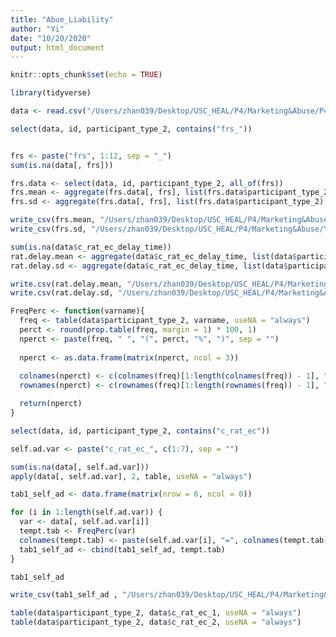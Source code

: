 ```yaml
---
title: "Abue_Liability"
author: "Yi"
date: "10/20/2020"
output: html_document
---
```


```r
knitr::opts_chunk$set(echo = TRUE)
```

```r
library(tidyverse)
```

```r
data <- read.csv("/Users/zhan039/Desktop/USC_HEAL/P4/Marketing&Abuse/P4VAPERAim2AbuseLiab_DATA_2020-10-16_1519.csv", stringsAsFactors = F, na.strings = "")
```

```r
select(data, id, participant_type_2, contains("frs_"))


frs <- paste("frs", 1:12, sep = "_")
sum(is.na(data[, frs]))

frs.data <- select(data, id, participant_type_2, all_of(frs))
frs.mean <- aggregate(frs.data[, frs], list(frs.data$participant_type_2), mean, na.rm = T)
frs.sd <- aggregate(frs.data[, frs], list(frs.data$participant_type_2), sd, na.rm = T)
```

```r
write_csv(frs.mean, "/Users/zhan039/Desktop/USC_HEAL/P4/Marketing&Abuse/YZ/abuse_result_mean.csv", na = "")
write_csv(frs.sd, "/Users/zhan039/Desktop/USC_HEAL/P4/Marketing&Abuse/YZ/abuse_result_sd.csv", na = "")

```

```r
sum(is.na(data$c_rat_ec_delay_time))
rat.delay.mean <- aggregate(data$c_rat_ec_delay_time, list(data$participant_type_2), mean)
rat.delay.sd <- aggregate(data$c_rat_ec_delay_time, list(data$participant_type_2), sd)

write.csv(rat.delay.mean, "/Users/zhan039/Desktop/USC_HEAL/P4/Marketing&Abuse/YZ/abuse_result_rat_delay_mean.csv", na = "")
write.csv(rat.delay.sd, "/Users/zhan039/Desktop/USC_HEAL/P4/Marketing&Abuse/YZ/abuse_result_rat_delay_sd.csv", na = "")
```

```r
FreqPerc <- function(varname){
  freq <- table(data$participant_type_2, varname, useNA = "always")
  perct <- round(prop.table(freq, margin = 1) * 100, 1)
  nperct <- paste(freq, " ", "(", perct, "%", ")", sep = "")
  
  nperct <- as.data.frame(matrix(nperct, ncol = 3))
  
  colnames(nperct) <- c(colnames(freq)[1:length(colnames(freq)) - 1], "Missing")
  rownames(nperct) <- c(rownames(freq)[1:length(rownames(freq)) - 1], "Missing")

  return(nperct)
}
```

```r
select(data, id, participant_type_2, contains("c_rat_ec"))

self.ad.var <- paste("c_rat_ec_", c(1:7), sep = "")

sum(is.na(data[, self.ad.var]))
apply(data[, self.ad.var], 2, table, useNA = "always")

tab1_self_ad <- data.frame(matrix(nrow = 6, ncol = 0))

for (i in 1:length(self.ad.var)) {
  var <- data[, self.ad.var[i]]
  tempt.tab <- FreqPerc(var)
  colnames(tempt.tab) <- paste(self.ad.var[i], "=", colnames(tempt.tab), sep = "")
  tab1_self_ad <- cbind(tab1_self_ad, tempt.tab)
}

tab1_self_ad 
```

```r
write_csv(tab1_self_ad , "/Users/zhan039/Desktop/USC_HEAL/P4/Marketing&Abuse/YZ/abuse_self_admin_result.csv", na = "")

```

```r
table(data$participant_type_2, data$c_rat_ec_1, useNA = "always")
table(data$participant_type_2, data$c_rat_ec_2, useNA = "always")
```

